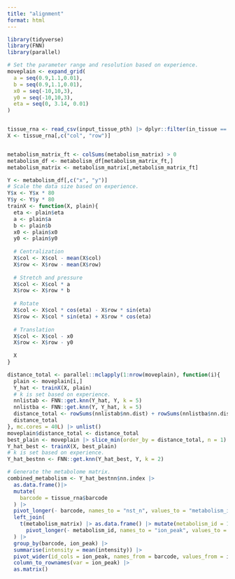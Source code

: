 ```yaml
---
title: "alignment"
format: html
---
```


```r

library(tidyverse)
library(FNN)
library(parallel)

# Set the parameter range and resolution based on experience.
moveplain <- expand_grid(
  a = seq(0.9,1.1,0.01),
  b = seq(0.9,1.1,0.01),
  x0 = seq(-10,10,3),
  y0 = seq(-10,10,3),
  eta = seq(0, 3.14, 0.01)
)


tissue_rna <- read_csv(input_tissue_pth) |> dplyr::filter(in_tissue == 1)
X <- tissue_rna[,c("col", "row")]


metabolism_matrix_ft <- colSums(metabolism_matrix) > 0
metabolism_df <- metabolism_df[metabolism_matrix_ft,]
metabolism_matrix <- metabolism_matrix[,metabolism_matrix_ft]

Y <- metabolism_df[,c("x", "y")]
# Scale the data size based on experience.
Y$x <- Y$x * 80
Y$y <- Y$y * 80
trainX <- function(X, plain){
  eta <- plain$eta
  a <- plain$a
  b <- plain$b
  x0 <- plain$x0
  y0 <- plain$y0
  
  # Centralization
  X$col <- X$col - mean(X$col)
  X$row <- X$row - mean(X$row)
  
  # Stretch and pressure
  X$col <- X$col * a
  X$row <- X$row * b
  
  # Rotate
  X$col <- X$col * cos(eta) - X$row * sin(eta)
  X$row <- X$col * sin(eta) + X$row * cos(eta)
  
  # Translation
  X$col <- X$col - x0
  X$row <- X$row - y0
  
  X
}

distance_total <- parallel::mclapply(1:nrow(moveplain), function(i){
  plain <- moveplain[i,]
  Y_hat <- trainX(X, plain)
  # k is set based on experience.
  nnlistab <- FNN::get.knn(Y_hat, Y, k = 5)
  nnlistba <- FNN::get.knn(Y, Y_hat, k = 5)
  distance_total <- rowSums(nnlistab$nn.dist) + rowSums(nnlistba$nn.dist)
  distance_total
}, mc.cores = 40L) |> unlist()
moveplain$distance_total <- distance_total
best_plain <- moveplain |> slice_min(order_by = distance_total, n = 1)
Y_hat_best <- trainX(X, best_plain) 
# k is set based on experience.
Y_hat_bestnn <- FNN::get.knn(Y_hat_best, Y, k = 2)

# Generate the metabolome matrix.
combined_metabolism <- Y_hat_bestnn$nn.index |> 
  as.data.frame()|> 
  mutate(
    barcode = tissue_rna$barcode
  ) |> 
  pivot_longer(- barcode, names_to = "nst_n", values_to = "metabolism_id") |> 
  left_join(
    t(metabolism_matrix) |> as.data.frame() |> mutate(metabolism_id = 1:n()) |> 
      pivot_longer(- metabolism_id, names_to = "ion_peak", values_to = "intensity")
  ) |> 
  group_by(barcode, ion_peak) |> 
  summarise(intensity = mean(intensity)) |> 
  pivot_wider(id_cols = ion_peak, names_from = barcode, values_from = intensity) |> 
  column_to_rownames(var = ion_peak) |> 
  as.matrix()

```
